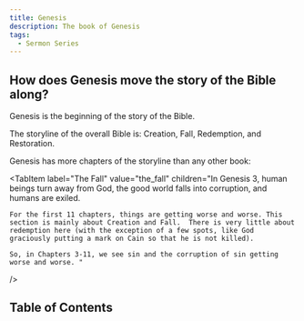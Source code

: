 ```yaml
---
title: Genesis
description: The book of Genesis
tags:
  - Sermon Series
---
```


## How does Genesis move the story of the Bible along?

Genesis is the beginning of the story of the Bible.

The storyline of the overall Bible is: Creation, Fall, Redemption, and Restoration.

Genesis has more chapters of the storyline than any other book:

<Tabs>
  <TabItem label="Creation" value="creation" children="The world is created in Genesis 1 and 2." />

  <TabItem
    label="The Fall"
    value="the_fall"
    children="In Genesis 3, human beings turn away from God, the good world falls into corruption, and humans are exiled. 

    For the first 11 chapters, things are getting worse and worse. This section is mainly about Creation and Fall.  There is very little about redemption here (with the exception of a few spots, like God graciously putting a mark on Cain so that he is not killed). 

    So, in Chapters 3-11, we see sin and the corruption of sin getting worse and worse. "
  />
</Tabs>

## Table of Contents

<DocCardList title="All sermons in this series:" />
